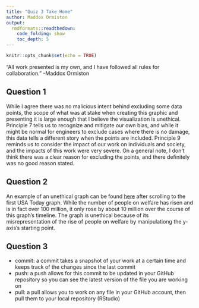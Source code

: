 ```yaml
---
title: "Quiz 3 Take Home"
author: Maddox Ormiston
output: 
  rmdformats::readthedown:
    code_folding: show
    toc_depth: 5
---
```


```r
knitr::opts_chunk$set(echo = TRUE)
```

“All work presented is my own, and I have followed all rules for collaboration.” -Maddox Ormiston

## Question 1

While I agree there was no malicious intent behind excluding some data points, the scope of what was at stake when creating this graphic and presenting it is large enough that I believe the visualization is unethical. Principle 7 tells us to recognize and mitigate our own bias, and while it might be normal for engineers to exclude cases where there is no damage, this data tells a different story when the points are included. Principle 9 reminds us to consider the impact of our work on individuals and society, and the impacts of this work were very severe. On a general note, I don't think there was a clear reason for excluding the points, and there definitely was no good reason stated.

## Question 2

An example of an unethical graph can be found [here](https://www.statisticshowto.com/probability-and-statistics/descriptive-statistics/misleading-graphs/) after scrolling to the first USA Today graph. While the number of people on welfare has risen and is in fact over 100 million, it only rose by about 10 million over the course of this graph's timeline. The graph is unethical because of its misrepresentation of the rise of people on welfare by manipulationg the y-axis's starting point.

## Question 3

* commit: a commit takes a snapshot of your work at a certain time and keeps track of the changes since the last commit
* push: a push allows for this commit to be updated in your GitHub repository so you can see the latest version of the file you are working on
* pull: a pull allows you to work on any file in your GitHub account, then pull them to your local repository (RStudio)